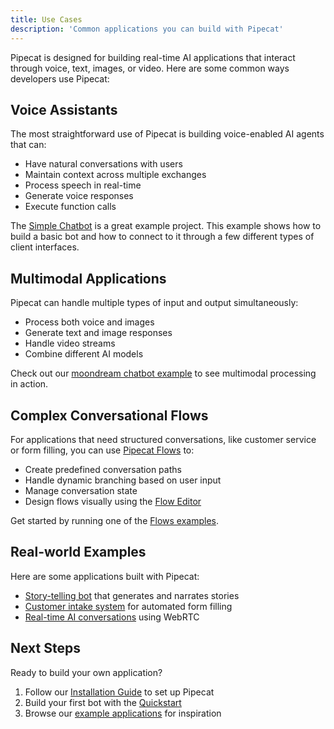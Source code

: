 ```yaml
---
title: Use Cases
description: 'Common applications you can build with Pipecat'
---
```


Pipecat is designed for building real-time AI applications that interact through voice, text, images, or video. Here are some common ways developers use Pipecat:

## Voice Assistants

The most straightforward use of Pipecat is building voice-enabled AI agents that can:

- Have natural conversations with users
- Maintain context across multiple exchanges
- Process speech in real-time
- Generate voice responses
- Execute function calls

The [Simple Chatbot](https://github.com/pipecat-ai/pipecat/tree/main/examples/simple-chatbot) is a great example project. This example shows how to build a basic bot and how to connect to it through a few different types of client interfaces.

## Multimodal Applications

Pipecat can handle multiple types of input and output simultaneously:

- Process both voice and images
- Generate text and image responses
- Handle video streams
- Combine different AI models

Check out our [moondream chatbot example](https://github.com/pipecat-ai/pipecat/tree/main/examples/moondream-chatbot) to see multimodal processing in action.

## Complex Conversational Flows

For applications that need structured conversations, like customer service or form filling, you can use [Pipecat Flows](https://github.com/pipecat-ai/pipecat-flows) to:

- Create predefined conversation paths
- Handle dynamic branching based on user input
- Manage conversation state
- Design flows visually using the [Flow Editor](https://flows.pipecat.ai)

Get started by running one of the [Flows examples](https://github.com/pipecat-ai/pipecat-flows/tree/main/examples).

## Real-world Examples

Here are some applications built with Pipecat:

- [Story-telling bot](https://storytelling-chatbot.fly.dev/) that generates and narrates stories
- [Customer intake system](https://www.youtube.com/watch?v=lDevgsp9vn0) for automated form filling
- [Real-time AI conversations](https://demo.dailybots.ai/) using WebRTC

## Next Steps

Ready to build your own application?

1. Follow our [Installation Guide](/getting-started/installation) to set up Pipecat
2. Build your first bot with the [Quickstart](/getting-started/quickstart)
3. Browse our [example applications](https://github.com/pipecat-ai/pipecat/tree/main/examples) for inspiration
